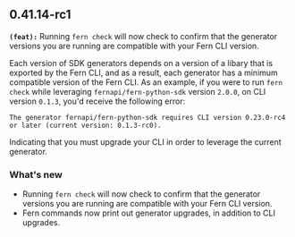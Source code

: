 ## 0.41.14-rc1
**`(feat):`** Running `fern check` will now check to confirm that the generator versions you are running are compatible with your Fern CLI version.

Each version of SDK generators depends on a version of a libary that is exported by the Fern CLI, and as a result, each generator has a minimum
compatible version of the Fern CLI. As an example, if you were to run `fern check` while leveraging `fernapi/fern-python-sdk` version `2.0.0`, on CLI version `0.1.3`, you'd receive the following error:

`The generator fernapi/fern-python-sdk requires CLI version 0.23.0-rc4 or later (current version: 0.1.3-rc0).`

Indicating that you must upgrade your CLI in order to leverage the current generator.


### What's new
- Running `fern check` will now check to confirm that the generator versions you are running are compatible with your Fern CLI version.
- Fern commands now print out generator upgrades, in addition to CLI upgrades.

